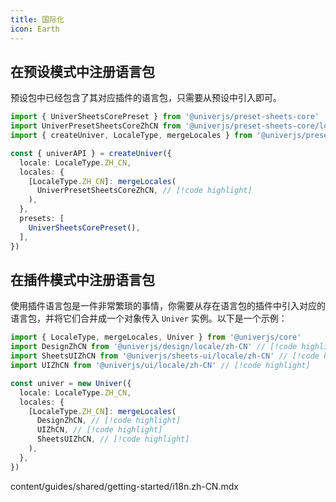 ```yaml
---
title: 国际化
icon: Earth
---
```


## 在预设模式中注册语言包

预设包中已经包含了其对应插件的语言包，只需要从预设中引入即可。

```typescript
import { UniverSheetsCorePreset } from '@univerjs/preset-sheets-core'
import UniverPresetSheetsCoreZhCN from '@univerjs/preset-sheets-core/locales/zh-CN' // [!code highlight]
import { createUniver, LocaleType, mergeLocales } from '@univerjs/presets'

const { univerAPI } = createUniver({
  locale: LocaleType.ZH_CN,
  locales: {
    [LocaleType.ZH_CN]: mergeLocales(
      UniverPresetSheetsCoreZhCN, // [!code highlight]
    ),
  },
  presets: [
    UniverSheetsCorePreset(),
  ],
})
```

## 在插件模式中注册语言包

使用插件语言包是一件非常繁琐的事情，你需要从存在语言包的插件中引入对应的语言包，并将它们合并成一个对象传入 `Univer` 实例。以下是一个示例：

```typescript
import { LocaleType, mergeLocales, Univer } from '@univerjs/core'
import DesignZhCN from '@univerjs/design/locale/zh-CN' // [!code highlight]
import SheetsUIZhCN from '@univerjs/sheets-ui/locale/zh-CN' // [!code highlight]
import UIZhCN from '@univerjs/ui/locale/zh-CN' // [!code highlight]

const univer = new Univer({
  locale: LocaleType.ZH_CN,
  locales: {
    [LocaleType.ZH_CN]: mergeLocales(
      DesignZhCN, // [!code highlight]
      UIZhCN, // [!code highlight]
      SheetsUIZhCN, // [!code highlight]
    ),
  },
})
```

<include cwd>content/guides/shared/getting-started/i18n.zh-CN.mdx</include>
